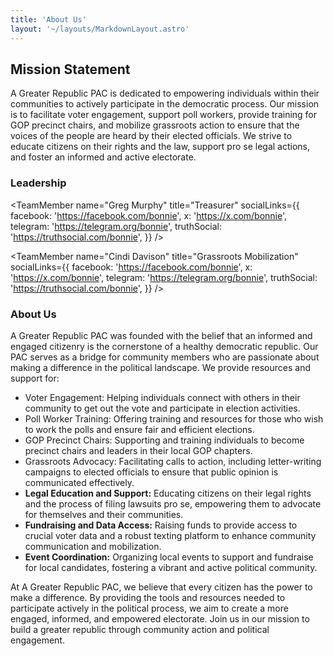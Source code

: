 ```yaml
---
title: 'About Us'
layout: '~/layouts/MarkdownLayout.astro'
---
```



## Mission Statement

A Greater Republic PAC is dedicated to empowering individuals within their communities to actively participate in the democratic process. Our mission is to facilitate voter engagement, support poll workers, provide training for GOP precinct chairs, and mobilize grassroots action to ensure that the voices of the people are heard by their elected officials. We strive to educate citizens on their rights and the law, support pro se legal actions, and foster an informed and active electorate.

### Leadership

<div className="mt-12 mb-24 grid gap-6 sm:grid-cols-1 md:grid-cols-2 lg:grid-cols-3">
<TeamMember
  name="Lindsey Gremont"
  title="President"
  socialLinks={{
    facebook: 'https://facebook.com/bonnie',
    x: 'https://x.com/bonnie',
    telegram: 'https://telegram.org/bonnie',
    truthSocial: 'https://truthsocial.com/bonnie',
  }}
/>

<TeamMember
  name="Greg Murphy"
  title="Treasurer"
  socialLinks={{
    facebook: 'https://facebook.com/bonnie',
    x: 'https://x.com/bonnie',
    telegram: 'https://telegram.org/bonnie',
    truthSocial: 'https://truthsocial.com/bonnie',
  }}
/>

<TeamMember
  name="Cindi Davison"
  title="Grassroots Mobilization"
  socialLinks={{
    facebook: 'https://facebook.com/bonnie',
    x: 'https://x.com/bonnie',
    telegram: 'https://telegram.org/bonnie',
    truthSocial: 'https://truthsocial.com/bonnie',
  }}
/>

</div>

### About Us

A Greater Republic PAC was founded with the belief that an informed and engaged citizenry is the cornerstone of a healthy democratic republic. Our PAC serves as a bridge for community members who are passionate about making a difference in the political landscape. We provide resources and support for:

- Voter Engagement: Helping individuals connect with others in their community to get out the vote and participate in election activities.
- Poll Worker Training: Offering training and resources for those who wish to work the polls and ensure fair and efficient elections.
- GOP Precinct Chairs: Supporting and training individuals to become precinct chairs and leaders in their local GOP chapters.
- Grassroots Advocacy: Facilitating calls to action, including letter-writing campaigns to elected officials to ensure that public opinion is communicated effectively.
- **Legal Education and Support:** Educating citizens on their legal rights and the process of filing lawsuits pro se, empowering them to advocate for themselves and their communities.
- **Fundraising and Data Access:** Raising funds to provide access to crucial voter data and a robust texting platform to enhance community communication and mobilization.
- **Event Coordination:** Organizing local events to support and fundraise for local candidates, fostering a vibrant and active political community.

At A Greater Republic PAC, we believe that every citizen has the power to make a difference. By providing the tools and resources needed to participate actively in the political process, we aim to create a more engaged, informed, and empowered electorate. Join us in our mission to build a greater republic through community action and political engagement.
